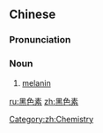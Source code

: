 ==Chinese==
{{zh-forms|type=12}}
{{wikipedia|lang=zh}}

===Pronunciation===
{{zh-pron
|m=hēisèsù
|cat=n
}}

===Noun===
{{zh-noun}}

# [[melanin]]

[[Category:zh:Chemistry]]

[[ru:黑色素]]
[[zh:黑色素]]